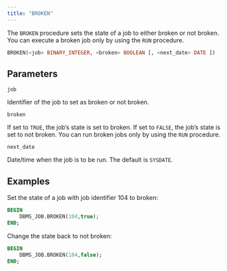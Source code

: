 ```yaml
---
title: "BROKEN"
---
```


The `BROKEN` procedure sets the state of a job to either broken or not broken. You can execute a broken job only by using the `RUN` procedure.

```sql
BROKEN(<job> BINARY_INTEGER, <broken> BOOLEAN [, <next_date> DATE ])
```

## Parameters

`job`

 Identifier of the job to set as broken or not broken.

`broken`

 If set to `TRUE`, the job’s state is set to broken. If set to `FALSE`, the job’s state is set to not broken. You can run broken jobs only by using the `RUN` procedure.

`next_date`

 Date/time when the job is to be run. The default is `SYSDATE`.

## Examples

Set the state of a job with job identifier 104 to broken:

```sql
BEGIN
    DBMS_JOB.BROKEN(104,true);
END;
```

Change the state back to not broken:

```sql
BEGIN
    DBMS_JOB.BROKEN(104,false);
END;
```
